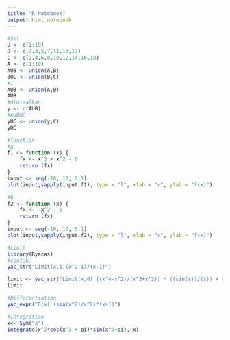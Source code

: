 ---
title: "R Notebook"
output: html_notebook
---
```{r}
#Set
U <- c(1:19)
B <- c(2,3,5,7,11,13,17)
C <- c(2,4,6,8,10,12,14,16,18)
A <- c(1:10)
AUB <- union(A,B)
BUC <- union(B,C)
#1
AUB <- union(A,B)
AUB
#dimisalkan
y <- c(AUB)
#AUBUC
yUC <- union(y,C)
yUC
```
```{r}
#function
#a
f1 <− function (x) {
    fx <- x^3 + x^2 - 6
    return (fx)
}
input <- seq(-10, 10, 0.1)
plot(input,sapply(input,f1), type = "l", xlab = "x", ylab = "f(x)")
```
```{r}
#b
f2 <− function (x) {
    fx <- -x^2 - 6
    return (fx)
}
input <- seq(-10, 10, 0.1)
plot(input,sapply(input,f2), type = "l", xlab = "x", ylab = "f(x)")
```
```{r}
#Limit
library(Ryacas)
#contoh:
yac_str("Limit(x,1)(x^2-1)/(x-1)")
```
```{r}
limit <- yac_str("Limit(x,0) ((x^4-x^2)/(x^3+x^2)) * ((sin(x))/(x)) + cos(x)")
limit
```
```{r}
#Differentiation
yac_expr("D(x) (sin(x^2)/x^2)*(x+1)")
```
```{r}
#Integration
x<- Sym("x")
Integrate(x^2*cos(x^3 + pi)*sin(x^3+pi), x)
```